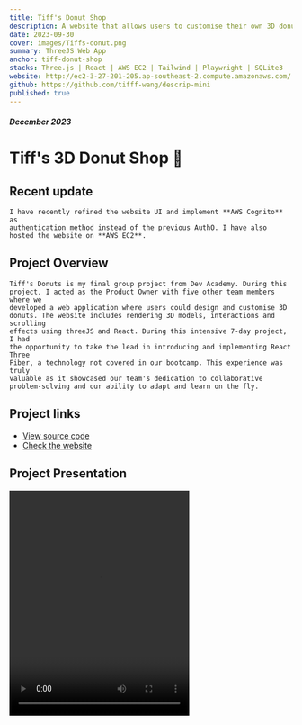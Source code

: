```yaml
---
title: Tiff's Donut Shop
description: A website that allows users to customise their own 3D donuts.
date: 2023-09-30
cover: images/Tiffs-donut.png
summary: ThreeJS Web App
anchor: tiff-donut-shop
stacks: Three.js | React | AWS EC2 | Tailwind | Playwright | SQLite3
website: http://ec2-3-27-201-205.ap-southeast-2.compute.amazonaws.com/
github: https://github.com/tifff-wang/descrip-mini
published: true
---
```


##### December 2023

# Tiff's 3D Donut Shop 🍩

## Recent update

    I have recently refined the website UI and implement **AWS Cognito** as
    authentication method instead of the previous AuthO. I have also hosted the website on **AWS EC2**.

## Project Overview

    Tiff's Donuts is my final group project from Dev Academy. During this
    project, I acted as the Product Owner with five other team members where we
    developed a web application where users could design and customise 3D
    donuts. The website includes rendering 3D models, interactions and scrolling
    effects using threeJS and React. During this intensive 7-day project, I had
    the opportunity to take the lead in introducing and implementing React Three
    Fiber, a technology not covered in our bootcamp. This experience was truly
    valuable as it showcased our team's dedication to collaborative
    problem-solving and our ability to adapt and learn on the fly.

## Project links

-   [View source code](https://github.com/tifff-wang/Tiffs-3D-Donuts-ThreeJS/tree/deploy/?target=_blank) 
-   [Check the website](http://ec2-3-27-201-205.ap-southeast-2.compute.amazonaws.com/)

## Project Presentation

<video src="/videos/Tiff-donut-demo.mp4" width="320" height="400" controls></video>